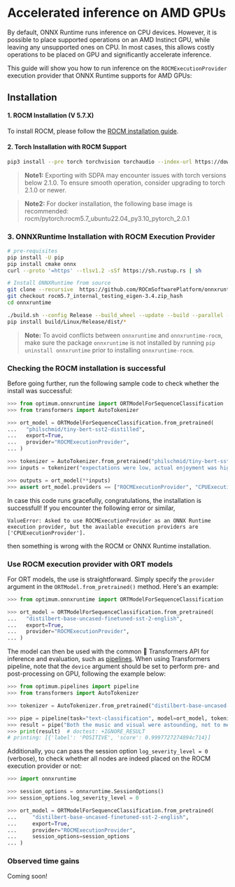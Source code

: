 # Accelerated inference on AMD GPUs

By default, ONNX Runtime runs inference on CPU devices. However, it is possible to place supported operations on an AMD Instinct GPU, while leaving any unsupported ones on CPU. In most cases, this allows costly operations to be placed on GPU and significantly accelerate inference.

This guide will show you how to run inference on the `ROCMExecutionProvider` execution provider that ONNX Runtime supports for AMD GPUs:

## Installation

#### 1. ROCM Installation (V 5.7.X)
To install ROCM, please follow the [ROCM installation guide](https://rocm.docs.amd.com/en/latest/deploy/linux/index.html).

#### 2. Torch Installation with ROCM Support

```bash
pip3 install --pre torch torchvision torchaudio --index-url https://download.pytorch.org/whl/nightly/rocm5.7
```

> **Note1:** Exporting with SDPA may encounter issues with torch versions below 2.1.0. To ensure smooth operation, consider upgrading to torch 2.1.0 or newer.

> **Note2:** For docker installation, the following base image is recommended: rocm/pytorch:rocm5.7_ubuntu22.04_py3.10_pytorch_2.0.1

### 3. ONNXRuntime Installation with ROCM Execution Provider

```bash
# pre-requisites
pip install -U pip
pip install cmake onnx
curl --proto '=https' --tlsv1.2 -sSf https://sh.rustup.rs | sh

# Install ONNXRuntime from source
git clone --recursive  https://github.com/ROCmSoftwarePlatform/onnxruntime.git
git checkout rocm5.7_internal_testing_eigen-3.4.zip_hash
cd onnxruntime

./build.sh --config Release --build_wheel --update --build --parallel --cmake_extra_defines ONNXRUNTIME_VERSION=$(cat ./VERSION_NUMBER) --use_rocm --rocm_home=/opt/rocm
pip install build/Linux/Release/dist/*
```

> **Note:** To avoid conflicts between `onnxruntime` and `onnxruntime-rocm`, make sure the package `onnxruntime` is not installed by running `pip uninstall onnxruntime` prior to installing `onnxruntime-rocm`.

### Checking the ROCM installation is successful

Before going further, run the following sample code to check whether the install was successful:

```python
>>> from optimum.onnxruntime import ORTModelForSequenceClassification
>>> from transformers import AutoTokenizer

>>> ort_model = ORTModelForSequenceClassification.from_pretrained(
...   "philschmid/tiny-bert-sst2-distilled",
...   export=True,
...   provider="ROCMExecutionProvider",
... )

>>> tokenizer = AutoTokenizer.from_pretrained("philschmid/tiny-bert-sst2-distilled")
>>> inputs = tokenizer("expectations were low, actual enjoyment was high", return_tensors="pt", padding=True)

>>> outputs = ort_model(**inputs)
>>> assert ort_model.providers == ["ROCMExecutionProvider", "CPUExecutionProvider"]
```

In case this code runs gracefully, congratulations, the installation is successfull! If you encounter the following error or similar,

```
ValueError: Asked to use ROCMExecutionProvider as an ONNX Runtime execution provider, but the available execution providers are ['CPUExecutionProvider'].
```

then something is wrong with the ROCM or ONNX Runtime installation.

### Use ROCM execution provider with ORT models

For ORT models, the use is straightforward. Simply specify the `provider` argument in the `ORTModel.from_pretrained()` method. Here's an example:

```python
>>> from optimum.onnxruntime import ORTModelForSequenceClassification

>>> ort_model = ORTModelForSequenceClassification.from_pretrained(
...   "distilbert-base-uncased-finetuned-sst-2-english",
...   export=True,
...   provider="ROCMExecutionProvider",
... )
```

The model can then be used with the common 🤗 Transformers API for inference and evaluation, such as [pipelines](https://huggingface.co/docs/optimum/onnxruntime/usage_guides/pipelines).
When using Transformers pipeline, note that the `device` argument should be set to perform pre- and post-processing on GPU, following the example below:

```python
>>> from optimum.pipelines import pipeline
>>> from transformers import AutoTokenizer

>>> tokenizer = AutoTokenizer.from_pretrained("distilbert-base-uncased-finetuned-sst-2-english")

>>> pipe = pipeline(task="text-classification", model=ort_model, tokenizer=tokenizer, device="cuda:0")
>>> result = pipe("Both the music and visual were astounding, not to mention the actors performance.")
>>> print(result)  # doctest: +IGNORE_RESULT
# printing: [{'label': 'POSITIVE', 'score': 0.9997727274894c714}]
```

Additionally, you can pass the session option `log_severity_level = 0` (verbose), to check whether all nodes are indeed placed on the ROCM execution provider or not:

```python
>>> import onnxruntime

>>> session_options = onnxruntime.SessionOptions()
>>> session_options.log_severity_level = 0

>>> ort_model = ORTModelForSequenceClassification.from_pretrained(
...     "distilbert-base-uncased-finetuned-sst-2-english",
...     export=True,
...     provider="ROCMExecutionProvider",
...     session_options=session_options
... )
```

### Observed time gains

Coming soon!
